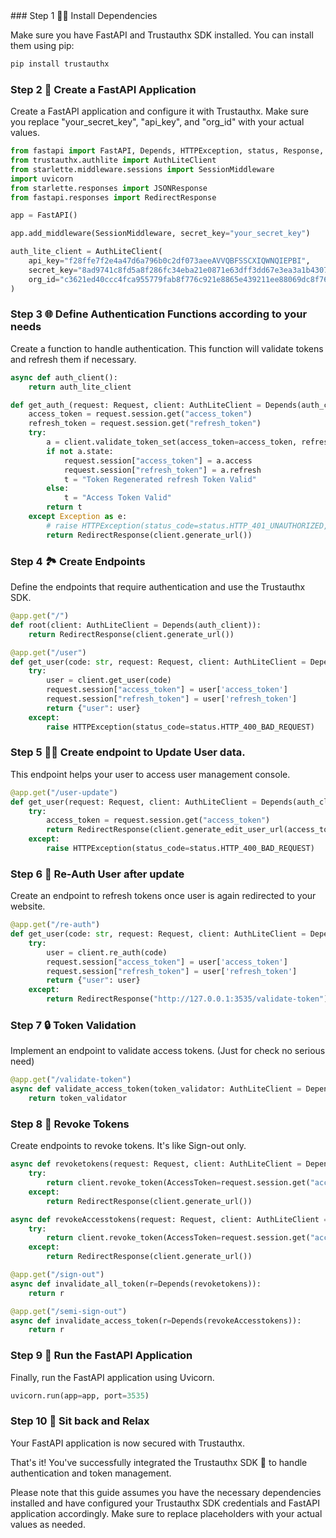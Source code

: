
<Steps>
### Step 1 👨‍💻 Install Dependencies

Make sure you have FastAPI and Trustauthx SDK installed. You can install them using pip:

```bash copy showLineNumbers filename="cmd"
pip install trustauthx
```

### Step 2 🚀 Create a FastAPI Application

Create a FastAPI application and configure it with Trustauthx. Make sure you replace "your_secret_key", "api_key", and "org_id" with your actual values.

```python copy showLineNumbers filename="python"
from fastapi import FastAPI, Depends, HTTPException, status, Response, Request
from trustauthx.authlite import AuthLiteClient
from starlette.middleware.sessions import SessionMiddleware
import uvicorn
from starlette.responses import JSONResponse
from fastapi.responses import RedirectResponse

app = FastAPI()

app.add_middleware(SessionMiddleware, secret_key="your_secret_key")

auth_lite_client = AuthLiteClient(
    api_key="f28ffe7f2e4a47d6a796b0c2df073aeeAVVQBFSSCXIQWNQIEPBI",
    secret_key="8ad9741c8fd5a8f286fc34eba21e0871e63dff3dd67e3ea3a1b43077db9531f7",
    org_id="c3621ed40ccc4fca955779fab8f776c921e8865e439211ee88069dc8f7663e88"
)
```

### Step 3 🌐 Define Authentication Functions according to your needs

Create a function to handle authentication. This function will validate tokens and refresh them if necessary.

```python copy showLineNumbers filename="python"
async def auth_client():
    return auth_lite_client

def get_auth_(request: Request, client: AuthLiteClient = Depends(auth_client)):
    access_token = request.session.get("access_token")
    refresh_token = request.session.get("refresh_token")
    try:
        a = client.validate_token_set(access_token=access_token, refresh_token=refresh_token)
        if not a.state:
            request.session["access_token"] = a.access
            request.session["refresh_token"] = a.refresh
            t = "Token Regenerated refresh Token Valid"
        else:
            t = "Access Token Valid"
        return t
    except Exception as e:
        # raise HTTPException(status_code=status.HTTP_401_UNAUTHORIZED, detail=str(e))
        return RedirectResponse(client.generate_url())
```

### Step 4 🏞️ Create Endpoints

Define the endpoints that require authentication and use the Trustauthx SDK.

```python copy showLineNumbers filename="python"
@app.get("/")
def root(client: AuthLiteClient = Depends(auth_client)):
    return RedirectResponse(client.generate_url())

@app.get("/user")
def get_user(code: str, request: Request, client: AuthLiteClient = Depends(auth_client)):
    try:
        user = client.get_user(code)
        request.session["access_token"] = user['access_token']
        request.session["refresh_token"] = user['refresh_token']
        return {"user": user}
    except:
        raise HTTPException(status_code=status.HTTP_400_BAD_REQUEST)
```

### Step 5 🐱‍🏍 Create endpoint to Update User data.

This endpoint helps your user to access user management console.

```python copy showLineNumbers filename="python"
@app.get("/user-update")
def get_user(request: Request, client: AuthLiteClient = Depends(auth_client)):
    try:
        access_token = request.session.get("access_token")
        return RedirectResponse(client.generate_edit_user_url(access_token, url="http://127.0.0.1:3535/re-auth"))
    except:
        raise HTTPException(status_code=status.HTTP_400_BAD_REQUEST)
```

### Step 6 🔄 Re-Auth User after update

Create an endpoint to refresh tokens once user is again redirected to your website.

```python copy showLineNumbers filename="python"
@app.get("/re-auth")
def get_user(code: str, request: Request, client: AuthLiteClient = Depends(auth_client)):
    try:
        user = client.re_auth(code)
        request.session["access_token"] = user['access_token']
        request.session["refresh_token"] = user['refresh_token']
        return {"user": user}
    except:
        return RedirectResponse("http://127.0.0.1:3535/validate-token")
```

### Step 7 🔒 Token Validation

Implement an endpoint to validate access tokens. (Just for check no serious need)

```python copy showLineNumbers filename="python"
@app.get("/validate-token")
async def validate_access_token(token_validator: AuthLiteClient = Depends(get_auth_)):
    return token_validator
```

### Step 8 🚫 Revoke Tokens

Create endpoints to revoke tokens. It's like Sign-out only. 

```python copy showLineNumbers filename="python"
async def revoketokens(request: Request, client: AuthLiteClient = Depends(auth_client)):
    try:
        return client.revoke_token(AccessToken=request.session.get("access_token"), revoke_all_tokens=True)
    except:
        return RedirectResponse(client.generate_url())

async def revokeAccesstokens(request: Request, client: AuthLiteClient = Depends(auth_client)):
    try:
        return client.revoke_token(AccessToken=request.session.get("access_token"))
    except:
        return RedirectResponse(client.generate_url())

@app.get("/sign-out")
async def invalidate_all_token(r=Depends(revoketokens)):
    return r

@app.get("/semi-sign-out")
async def invalidate_access_token(r=Depends(revokeAccesstokens)):
    return r
```

### Step 9 🚀 Run the FastAPI Application

Finally, run the FastAPI application using Uvicorn.

```python copy showLineNumbers filename="python"
uvicorn.run(app=app, port=3535)
```

### Step 10 🤗 Sit back and Relax

Your FastAPI application is now secured with Trustauthx.

That's it! You've successfully integrated the Trustauthx SDK 🚀 to handle authentication and token management. 
</Steps>


Please note that this guide assumes you have the necessary dependencies installed and have configured your Trustauthx SDK credentials and FastAPI application accordingly. Make sure to replace placeholders with your actual values as needed.
